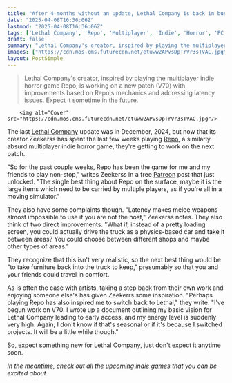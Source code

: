 ```yaml
---
title: "After 4 months without an update, Lethal Company is back in business after its creator was “inspired” by playing Steam competitor Repo"
date: "2025-04-08T16:36:06Z"
lastmod: "2025-04-08T16:36:06Z"
tags: ['Lethal Company', 'Repo', 'Multiplayer', 'Indie', 'Horror', 'PC', 'Game Update', 'Patch']
draft: false
summary: "Lethal Company's creator, inspired by playing the multiplayer indie horror game Repo, is working on a new patch (V70) with improvements based on Repo's mechanics and addressing latency issues.  Expect it sometime in the future."
images: ["https://cdn.mos.cms.futurecdn.net/etuww2APvsDpTrVr3sTVAC.jpg"]
layout: PostSimple
---
```

> Lethal Company's creator, inspired by playing the multiplayer indie horror game Repo, is working on a new patch (V70) with improvements based on Repo's mechanics and addressing latency issues.  Expect it sometime in the future.


        <img alt="Cover" src="https://cdn.mos.cms.futurecdn.net/etuww2APvsDpTrVr3sTVAC.jpg"/>
        
The last [<u>Lethal Company</u>](https://www.gamesradar.com/lethal-company-money/) update was in December, 2024, but now that its creator Zeekerss has spent the last few weeks playing [<u>Repo</u>](https://www.gamesradar.com/games/horror/how-to-play-repo/), a similarly absurd multiplayer indie horror game, they're getting to work on the next patch.

"So for the past couple weeks, Repo has been the game for me and my friends to play non-stop," writes Zeekerss in a free [<u>Patreon</u>](https://www.patreon.com/posts/ranting-about-124974415?utm_medium=clipboard_copy&utm_source=copyLink&utm_campaign=postshare_fan&utm_content=web_share) post that just unlocked. "The single best thing about Repo on the surface, maybe it is the large items which need to be carried by multiple players, as if you're all in a moving simulator."

They also have some complaints though. "Latency makes melee weapons almost impossible to use if you are not the host," Zeekerss notes. They also think of two direct improvements. "What if, instead of a pretty loading screen, you could actually drive the truck as a physics-based car and take it between areas? You could choose between different shops and maybe other types of areas."

They recognize that this isn't very realistic, so the next best thing would be "to take furniture back into the truck to keep," presumably so that you and your friends could travel in comfort.

As is often the case with artists, taking a step back from their own work and enjoying someone else's has given Zeekerrs some inspiration. "Perhaps playing Repo has also inspired me to switch back to Lethal," they write. "I've begun work on V70. I wrote up a document outlining my basic vision for Lethal Company leading to early access, and my energy level is suddenly very high. Again, I don't know if that's seasonal or if it's because I switched projects. It will be a little while though."

So, expect something new for Lethal Company, just don't expect it anytime soon.

*In the meantime, check out all the *[<u><em>upcoming indie games</em></u>](https://www.gamesradar.com/upcoming-indie-games/)* that you can be excited about.*
        